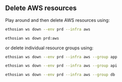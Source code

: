 ## Delete AWS resources

Play around and then delete AWS resources using:

<CodeGroup>

```bash terminal
ethosian ws down --env prd --infra aws
```

```bash shorthand
ethosian ws down prd:aws
```

</CodeGroup>

or delete individual resource groups using:

<CodeGroup>

```bash app
ethosian ws down --env prd --infra aws --group app
```

```bash api
ethosian ws down --env prd --infra aws --group api
```

```bash database
ethosian ws down --env prd --infra aws --group db
```

</CodeGroup>
